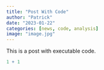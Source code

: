 ```yaml
---
title: "Post With Code"
author: "Patrick"
date: "2023-01-22"
categories: [news, code, analysis]
image: "image.jpg"
---
```


This is a post with executable code.



```r
1 + 1 
```



